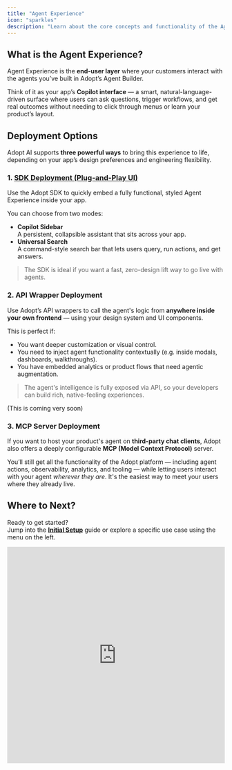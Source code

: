 ```yaml
---
title: "Agent Experience"
icon: "sparkles"
description: "Learn about the core concepts and functionality of the Agent Experience Platform"
---
```


## What is the Agent Experience?

Agent Experience is the **end-user layer** where your customers interact with the agents you’ve built in Adopt’s Agent Builder.

Think of it as your app’s **Copilot interface** — a smart, natural-language-driven surface where users can ask questions, trigger workflows, and get real outcomes without needing to click through menus or learn your product’s layout.

## Deployment Options

Adopt AI supports **three powerful ways** to bring this experience to life, depending on your app’s design preferences and engineering flexibility.

### 1. [SDK Deployment (Plug-and-Play UI)](/javascript-sdk/introduction)

Use the Adopt SDK to quickly embed a fully functional, styled Agent Experience inside your app.

You can choose from two modes:

- **Copilot Sidebar**\
  A persistent, collapsible assistant that sits across your app.
- **Universal Search**\
  A command-style search bar that lets users query, run actions, and get answers.

> The SDK is ideal if you want a fast, zero-design lift way to go live with agents.

### 2. API Wrapper Deployment

Use Adopt’s API wrappers to call the agent's logic from **anywhere inside your own frontend** — using your design system and UI components.

This is perfect if:

- You want deeper customization or visual control.
- You need to inject agent functionality contextually (e.g. inside modals, dashboards, walkthroughs).
- You have embedded analytics or product flows that need agentic augmentation.

> The agent's intelligence is fully exposed via API, so your developers can build rich, native-feeling experiences.

(This is coming very soon)

### 3. MCP Server Deployment

If you want to host your product's agent on **third-party chat clients**, Adopt also offers a deeply configurable **MCP (Model Context Protocol)** server.

You’ll still get all the functionality of the Adopt platform — including agent actions, observability, analytics, and tooling — while letting users interact with your agent _wherever they are_. It's the easiest way to meet your users where they already live.

## Where to Next?

Ready to get started?\
Jump into the [**Initial Setup**](/essentials/initial-setup) guide or explore a specific use case using the menu on the left.

<iframe src="https://asset.adopt.ai/web/videos/actions-video.mp4" width="100%" height="500" frameborder="0" allowfullscreen />